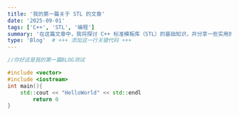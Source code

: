 ```yaml
---
title: '我的第一篇关于 STL 的文章'
date: '2025-09-01'
tags: ['C++', 'STL', '编程']
summary: '在这篇文章中，我将探讨 C++ 标准模板库（STL）的基础知识，并分享一些实用的技巧。'
type: 'Blog'  # +++ 添加这一行关键代码 +++
---
```


```c++
//你好这是我的第一篇BLOG测试
```

```c++
#include <vector>
#include <iostream>
int main(){
    std::cout << "HelloWorld" << std::endl
        return 0 
}
```

